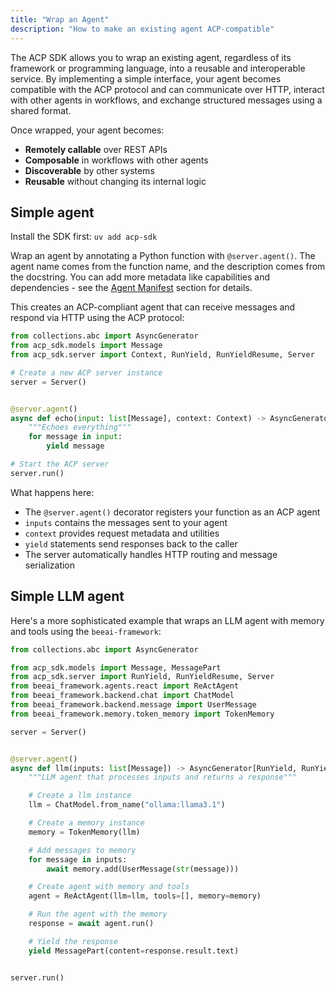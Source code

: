 ```yaml
---
title: "Wrap an Agent"
description: "How to make an existing agent ACP-compatible"
---
```


The ACP SDK allows you to wrap an existing agent, regardless of its framework or programming language, into a reusable and interoperable service. By implementing a simple interface, your agent becomes compatible with the ACP protocol and can communicate over HTTP, interact with other agents in workflows, and exchange structured messages using a shared format.

Once wrapped, your agent becomes:

- **Remotely callable** over REST APIs
- **Composable** in workflows with other agents
- **Discoverable** by other systems
- **Reusable** without changing its internal logic

## Simple agent

<Tip>Install the SDK first: `uv add acp-sdk`</Tip>

Wrap an agent by annotating a Python function with `@server.agent()`. The agent name comes from the function name, and the description comes from the docstring. You can add more metadata like capabilities and dependencies - see the [Agent Manifest](/core-concepts/agent-manifest) section for details.

This creates an ACP-compliant agent that can receive messages and respond via HTTP using the ACP protocol:

```python echo.py
from collections.abc import AsyncGenerator
from acp_sdk.models import Message
from acp_sdk.server import Context, RunYield, RunYieldResume, Server

# Create a new ACP server instance
server = Server()


@server.agent()
async def echo(input: list[Message], context: Context) -> AsyncGenerator[RunYield, RunYieldResume]:
    """Echoes everything"""
    for message in input:
        yield message

# Start the ACP server
server.run()
```
What happens here:
- The `@server.agent()` decorator registers your function as an ACP agent
- `inputs` contains the messages sent to your agent
- `context` provides request metadata and utilities
- `yield` statements send responses back to the caller
- The server automatically handles HTTP routing and message serialization

## Simple LLM agent

Here's a more sophisticated example that wraps an LLM agent with memory and tools using the `beeai-framework`:

```python llm.py
from collections.abc import AsyncGenerator

from acp_sdk.models import Message, MessagePart
from acp_sdk.server import RunYield, RunYieldResume, Server
from beeai_framework.agents.react import ReActAgent
from beeai_framework.backend.chat import ChatModel
from beeai_framework.backend.message import UserMessage
from beeai_framework.memory.token_memory import TokenMemory

server = Server()


@server.agent()
async def llm(inputs: list[Message]) -> AsyncGenerator[RunYield, RunYieldResume]:
    """LLM agent that processes inputs and returns a response"""

    # Create a llm instance
    llm = ChatModel.from_name("ollama:llama3.1")

    # Create a memory instance
    memory = TokenMemory(llm)

    # Add messages to memory
    for message in inputs:
        await memory.add(UserMessage(str(message)))

    # Create agent with memory and tools
    agent = ReActAgent(llm=llm, tools=[], memory=memory)

    # Run the agent with the memory
    response = await agent.run()

    # Yield the response
    yield MessagePart(content=response.result.text)


server.run()
```
